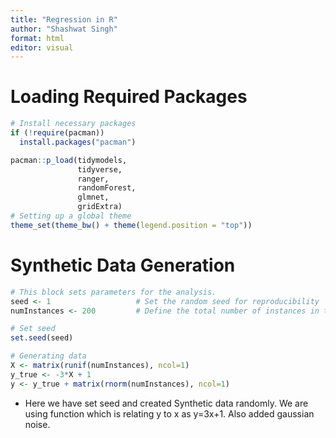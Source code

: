 ```yaml
---
title: "Regression in R"
author: "Shashwat Singh"
format: html
editor: visual
---
```


# Loading Required Packages

```r
# Install necessary packages
if (!require(pacman))
  install.packages("pacman")

pacman::p_load(tidymodels,
               tidyverse,
               ranger,
               randomForest,
               glmnet,
               gridExtra)
# Setting up a global theme
theme_set(theme_bw() + theme(legend.position = "top"))

```

# Synthetic Data Generation

```r
# This block sets parameters for the analysis.
seed <- 1                   # Set the random seed for reproducibility
numInstances <- 200         # Define the total number of instances in the dataset

# Set seed
set.seed(seed)

# Generating data
X <- matrix(runif(numInstances), ncol=1)
y_true <- -3*X + 1 
y <- y_true + matrix(rnorm(numInstances), ncol=1)

```

- Here we have set seed and created Synthetic data randomly. We are using function which is relating y to x as y=3x+1. Also added gaussian noise.